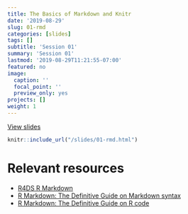 ```yaml
---
title: The Basics of Markdown and Knitr
date: '2019-08-29'
slug: 01-rmd
categories: [slides]
tags: []
subtitle: 'Session 01'
summary: 'Session 01'
lastmod: '2019-08-29T11:21:55-07:00'
featured: no
image:
  caption: ''
  focal_point: ''
  preview_only: yes
projects: []
weight: 1
---
```


[View slides](/slides/01-rmd.html)

```r
knitr::include_url("/slides/01-rmd.html")
```

# Relevant resources

+ [R4DS R Markdown](https://r4ds.had.co.nz/r-markdown.html)
+ [R Markdown: The Definitive Guide on Markdown syntax](https://bookdown.org/yihui/rmarkdown/markdown-syntax.html)
+ [R Markdown: The Definitive Guide on R code](https://bookdown.org/yihui/rmarkdown/r-code.html)
